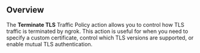 ## Overview

The **Terminate TLS** Traffic Policy action allows you to control how TLS traffic is terminated by ngrok. This action is useful for when you need to specify a custom certificate, control which TLS versions are supported, or enable mutual TLS authentication.
